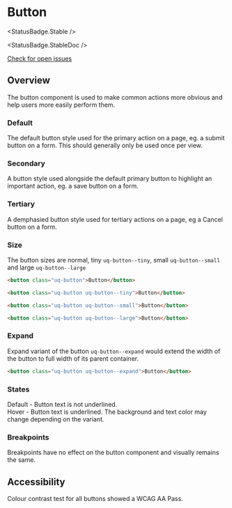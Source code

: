 
<Meta of={ButtonStories} />

# Button

<StatusBadge.Stable />

<StatusBadge.StableDoc />

<a href="https://github.com/uq-its-ss/design-system/issues" target="_blank">
  Check for open issues
</a>

## Overview

The button component is used to make common actions more obvious and help users more easily perform them.

### Default

The default button style used for the primary action on a page, eg. a submit button on a form. This should generally only be used once per view.

<Canvas>
  <Story id="components-button--primary" width={300} />
</Canvas>

### Secondary

A button style used alongside the default primary button to highlight an important action, eg. a save button on a form.

<Canvas>
  <Story id="components-button--secondary" />
</Canvas>

### Tertiary

A demphasied button style used for tertiary actions on a page, eg a Cancel button on a form.

<Canvas>
  <Story id="components-button--tertiary" />
</Canvas>

### Size

The button sizes are normal, tiny `uq-button--tiny`, small `uq-button--small` and large `uq-button--large`

<Canvas sourceState="hidden">
  <Story of={ButtonStories.size} />
</Canvas>

```html
<button class="uq-button">Button</button>

<button class="uq-button uq-button--tiny">Button</button>

<button class="uq-button uq-button--small">Button</button>

<button class="uq-button uq-button--large">Button</button>
```

### Expand

Expand variant of the button `uq-button--expand` would extend the width of the button to full width of its parent container.

<Canvas sourceState="hidden">
  <Story of={ButtonStories.expand} />
</Canvas>

```html
<button class="uq-button uq-button--expand">Button</button>
```

### States

Default - Button text is not underlined. <br />
Hover - Button text is underlined. The background and text color may change depending on the variant.

### Breakpoints

Breakpoints have no effect on the button component and visually remains the same.

## Accessibility

Colour contrast test for all buttons showed a WCAG AA Pass.
